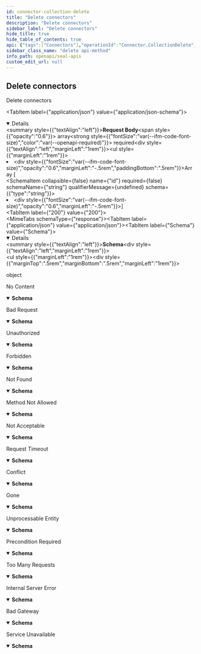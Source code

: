 ```yaml
---
id: connector-collection-delete
title: "Delete connectors"
description: "Delete connectors"
sidebar_label: "Delete connectors"
hide_title: true
hide_table_of_contents: true
api: {"tags":["Connectors"],"operationId":"Connector.CollectionDelete","requestBody":{"content":{"application/json":{"schema":{"type":"array","items":{"type":"object","properties":{"id":{"type":"string"}},"title":"model.ConnectorQueryInput.json"}}}},"required":true},"responses":{"200":{"content":{"application/json":{"schema":{"type":"object"}}}},"204":{"description":"No Content","content":{"application/json":{"schema":{"type":"object","properties":{"status":{"type":"integer","default":204},"statusText":{"type":"string","default":"No Content"},"message":{"type":"string"}},"required":["status","statusText"]}}}},"400":{"description":"Bad Request","content":{"application/json":{"schema":{"type":"object","properties":{"status":{"type":"integer","default":400},"statusText":{"type":"string","default":"Bad Request"},"message":{"type":"string"}},"required":["status","statusText"]}}}},"401":{"description":"Unauthorized","content":{"application/json":{"schema":{"type":"object","properties":{"status":{"type":"integer","default":401},"statusText":{"type":"string","default":"Unauthorized"},"message":{"type":"string"}},"required":["status","statusText"]}}}},"403":{"description":"Forbidden","content":{"application/json":{"schema":{"type":"object","properties":{"status":{"type":"integer","default":403},"statusText":{"type":"string","default":"Forbidden"},"message":{"type":"string"}},"required":["status","statusText"]}}}},"404":{"description":"Not Found","content":{"application/json":{"schema":{"type":"object","properties":{"status":{"type":"integer","default":404},"statusText":{"type":"string","default":"Not Found"},"message":{"type":"string"}},"required":["status","statusText"]}}}},"405":{"description":"Method Not Allowed","content":{"application/json":{"schema":{"type":"object","properties":{"status":{"type":"integer","default":405},"statusText":{"type":"string","default":"Method Not Allowed"},"message":{"type":"string"}},"required":["status","statusText"]}}}},"406":{"description":"Not Acceptable","content":{"application/json":{"schema":{"type":"object","properties":{"status":{"type":"integer","default":406},"statusText":{"type":"string","default":"Not Acceptable"},"message":{"type":"string"}},"required":["status","statusText"]}}}},"408":{"description":"Request Timeout","content":{"application/json":{"schema":{"type":"object","properties":{"status":{"type":"integer","default":408},"statusText":{"type":"string","default":"Request Timeout"},"message":{"type":"string"}},"required":["status","statusText"]}}}},"409":{"description":"Conflict","content":{"application/json":{"schema":{"type":"object","properties":{"status":{"type":"integer","default":409},"statusText":{"type":"string","default":"Conflict"},"message":{"type":"string"}},"required":["status","statusText"]}}}},"410":{"description":"Gone","content":{"application/json":{"schema":{"type":"object","properties":{"status":{"type":"integer","default":410},"statusText":{"type":"string","default":"Gone"},"message":{"type":"string"}},"required":["status","statusText"]}}}},"422":{"description":"Unprocessable Entity","content":{"application/json":{"schema":{"type":"object","properties":{"status":{"type":"integer","default":422},"statusText":{"type":"string","default":"Unprocessable Entity"},"message":{"type":"string"}},"required":["status","statusText"]}}}},"428":{"description":"Precondition Required","content":{"application/json":{"schema":{"type":"object","properties":{"status":{"type":"integer","default":428},"statusText":{"type":"string","default":"Precondition Required"},"message":{"type":"string"}},"required":["status","statusText"]}}}},"429":{"description":"Too Many Requests","content":{"application/json":{"schema":{"type":"object","properties":{"status":{"type":"integer","default":429},"statusText":{"type":"string","default":"Too Many Requests"},"message":{"type":"string"}},"required":["status","statusText"]}}}},"500":{"description":"Internal Server Error","content":{"application/json":{"schema":{"type":"object","properties":{"status":{"type":"integer","default":500},"statusText":{"type":"string","default":"Internal Server Error"},"message":{"type":"string"}},"required":["status","statusText"]}}}},"502":{"description":"Bad Gateway","content":{"application/json":{"schema":{"type":"object","properties":{"status":{"type":"integer","default":502},"statusText":{"type":"string","default":"Bad Gateway"},"message":{"type":"string"}},"required":["status","statusText"]}}}},"503":{"description":"Service Unavailable","content":{"application/json":{"schema":{"type":"object","properties":{"status":{"type":"integer","default":503},"statusText":{"type":"string","default":"Service Unavailable"},"message":{"type":"string"}},"required":["status","statusText"]}}}}},"security":[{"bearerAuth":[]},{"cookieAuth":[]}],"description":"Delete connectors","method":"delete","path":"/connectors","servers":[{"url":"/v1"}],"securitySchemes":{"bearerAuth":{"type":"http","in":"header","scheme":"bearer","bearerFormat":"JWT"},"cookieAuth":{"type":"apiKey","name":"seal_session","in":"cookie"}},"jsonRequestBodyExample":[{"id":"string"}],"info":{"title":"Seal APIs","description":"API to manage resources of Seal","version":"v1"},"postman":{"name":"Delete connectors","description":{"type":"text/plain"},"url":{"path":["connectors"],"host":["{{baseUrl}}"],"query":[],"variable":[]},"header":[{"key":"Content-Type","value":"application/json"},{"key":"Accept","value":"application/json"}],"method":"DELETE","body":{"mode":"raw","raw":"\"\"","options":{"raw":{"language":"json"}}},"auth":{"type":"bearer","bearer":[{"type":"any","value":"<Bearer Token>","key":"token"}]}}}
sidebar_class_name: "delete api-method"
info_path: openapi/seal-apis
custom_edit_url: null
---
```



## Delete connectors



Delete connectors

<MimeTabs><TabItem label={"application/json"} value={"application/json-schema"}><details style={{}} data-collapsed={false} open={true}><summary style={{"textAlign":"left"}}><strong>Request Body</strong><span style={{"opacity":"0.6"}}> array</span><strong style={{"fontSize":"var(--ifm-code-font-size)","color":"var(--openapi-required)"}}> required</strong></summary><div style={{"textAlign":"left","marginLeft":"1rem"}}></div><ul style={{"marginLeft":"1rem"}}><li><div style={{"fontSize":"var(--ifm-code-font-size)","opacity":"0.6","marginLeft":"-.5rem","paddingBottom":".5rem"}}>Array [</div></li><SchemaItem collapsible={false} name={"id"} required={false} schemaName={"string"} qualifierMessage={undefined} schema={{"type":"string"}}></SchemaItem><li><div style={{"fontSize":"var(--ifm-code-font-size)","opacity":"0.6","marginLeft":"-.5rem"}}>]</div></li></ul></details></TabItem></MimeTabs><div><ApiTabs><TabItem label={"200"} value={"200"}><div></div><div><MimeTabs schemaType={"response"}><TabItem label={"application/json"} value={"application/json"}><SchemaTabs><TabItem label={"Schema"} value={"Schema"}><details style={{}} data-collapsed={false} open={true}><summary style={{"textAlign":"left"}}><strong>Schema</strong></summary><div style={{"textAlign":"left","marginLeft":"1rem"}}></div><ul style={{"marginLeft":"1rem"}}><div style={{"marginTop":".5rem","marginBottom":".5rem","marginLeft":"1rem"}}>

object

</div></ul></details></TabItem><TabItem label={"Example (from schema)"} value={"Example (from schema)"}><ResponseSamples responseExample={"{}"} language={"json"}></ResponseSamples></TabItem></SchemaTabs></TabItem></MimeTabs></div></TabItem><TabItem label={"204"} value={"204"}><div>

No Content

</div><div><MimeTabs schemaType={"response"}><TabItem label={"application/json"} value={"application/json"}><SchemaTabs><TabItem label={"Schema"} value={"Schema"}><details style={{}} data-collapsed={false} open={true}><summary style={{"textAlign":"left"}}><strong>Schema</strong></summary><div style={{"textAlign":"left","marginLeft":"1rem"}}></div><ul style={{"marginLeft":"1rem"}}><SchemaItem collapsible={false} name={"status"} required={true} schemaName={"integer"} qualifierMessage={undefined} schema={{"type":"integer","default":204}}></SchemaItem><SchemaItem collapsible={false} name={"statusText"} required={true} schemaName={"string"} qualifierMessage={undefined} schema={{"type":"string","default":"No Content"}}></SchemaItem><SchemaItem collapsible={false} name={"message"} required={false} schemaName={"string"} qualifierMessage={undefined} schema={{"type":"string"}}></SchemaItem></ul></details></TabItem><TabItem label={"Example (from schema)"} value={"Example (from schema)"}><ResponseSamples responseExample={"{\n  \"status\": 204,\n  \"statusText\": \"No Content\",\n  \"message\": \"string\"\n}"} language={"json"}></ResponseSamples></TabItem></SchemaTabs></TabItem></MimeTabs></div></TabItem><TabItem label={"400"} value={"400"}><div>

Bad Request

</div><div><MimeTabs schemaType={"response"}><TabItem label={"application/json"} value={"application/json"}><SchemaTabs><TabItem label={"Schema"} value={"Schema"}><details style={{}} data-collapsed={false} open={true}><summary style={{"textAlign":"left"}}><strong>Schema</strong></summary><div style={{"textAlign":"left","marginLeft":"1rem"}}></div><ul style={{"marginLeft":"1rem"}}><SchemaItem collapsible={false} name={"status"} required={true} schemaName={"integer"} qualifierMessage={undefined} schema={{"type":"integer","default":400}}></SchemaItem><SchemaItem collapsible={false} name={"statusText"} required={true} schemaName={"string"} qualifierMessage={undefined} schema={{"type":"string","default":"Bad Request"}}></SchemaItem><SchemaItem collapsible={false} name={"message"} required={false} schemaName={"string"} qualifierMessage={undefined} schema={{"type":"string"}}></SchemaItem></ul></details></TabItem><TabItem label={"Example (from schema)"} value={"Example (from schema)"}><ResponseSamples responseExample={"{\n  \"status\": 400,\n  \"statusText\": \"Bad Request\",\n  \"message\": \"string\"\n}"} language={"json"}></ResponseSamples></TabItem></SchemaTabs></TabItem></MimeTabs></div></TabItem><TabItem label={"401"} value={"401"}><div>

Unauthorized

</div><div><MimeTabs schemaType={"response"}><TabItem label={"application/json"} value={"application/json"}><SchemaTabs><TabItem label={"Schema"} value={"Schema"}><details style={{}} data-collapsed={false} open={true}><summary style={{"textAlign":"left"}}><strong>Schema</strong></summary><div style={{"textAlign":"left","marginLeft":"1rem"}}></div><ul style={{"marginLeft":"1rem"}}><SchemaItem collapsible={false} name={"status"} required={true} schemaName={"integer"} qualifierMessage={undefined} schema={{"type":"integer","default":401}}></SchemaItem><SchemaItem collapsible={false} name={"statusText"} required={true} schemaName={"string"} qualifierMessage={undefined} schema={{"type":"string","default":"Unauthorized"}}></SchemaItem><SchemaItem collapsible={false} name={"message"} required={false} schemaName={"string"} qualifierMessage={undefined} schema={{"type":"string"}}></SchemaItem></ul></details></TabItem><TabItem label={"Example (from schema)"} value={"Example (from schema)"}><ResponseSamples responseExample={"{\n  \"status\": 401,\n  \"statusText\": \"Unauthorized\",\n  \"message\": \"string\"\n}"} language={"json"}></ResponseSamples></TabItem></SchemaTabs></TabItem></MimeTabs></div></TabItem><TabItem label={"403"} value={"403"}><div>

Forbidden

</div><div><MimeTabs schemaType={"response"}><TabItem label={"application/json"} value={"application/json"}><SchemaTabs><TabItem label={"Schema"} value={"Schema"}><details style={{}} data-collapsed={false} open={true}><summary style={{"textAlign":"left"}}><strong>Schema</strong></summary><div style={{"textAlign":"left","marginLeft":"1rem"}}></div><ul style={{"marginLeft":"1rem"}}><SchemaItem collapsible={false} name={"status"} required={true} schemaName={"integer"} qualifierMessage={undefined} schema={{"type":"integer","default":403}}></SchemaItem><SchemaItem collapsible={false} name={"statusText"} required={true} schemaName={"string"} qualifierMessage={undefined} schema={{"type":"string","default":"Forbidden"}}></SchemaItem><SchemaItem collapsible={false} name={"message"} required={false} schemaName={"string"} qualifierMessage={undefined} schema={{"type":"string"}}></SchemaItem></ul></details></TabItem><TabItem label={"Example (from schema)"} value={"Example (from schema)"}><ResponseSamples responseExample={"{\n  \"status\": 403,\n  \"statusText\": \"Forbidden\",\n  \"message\": \"string\"\n}"} language={"json"}></ResponseSamples></TabItem></SchemaTabs></TabItem></MimeTabs></div></TabItem><TabItem label={"404"} value={"404"}><div>

Not Found

</div><div><MimeTabs schemaType={"response"}><TabItem label={"application/json"} value={"application/json"}><SchemaTabs><TabItem label={"Schema"} value={"Schema"}><details style={{}} data-collapsed={false} open={true}><summary style={{"textAlign":"left"}}><strong>Schema</strong></summary><div style={{"textAlign":"left","marginLeft":"1rem"}}></div><ul style={{"marginLeft":"1rem"}}><SchemaItem collapsible={false} name={"status"} required={true} schemaName={"integer"} qualifierMessage={undefined} schema={{"type":"integer","default":404}}></SchemaItem><SchemaItem collapsible={false} name={"statusText"} required={true} schemaName={"string"} qualifierMessage={undefined} schema={{"type":"string","default":"Not Found"}}></SchemaItem><SchemaItem collapsible={false} name={"message"} required={false} schemaName={"string"} qualifierMessage={undefined} schema={{"type":"string"}}></SchemaItem></ul></details></TabItem><TabItem label={"Example (from schema)"} value={"Example (from schema)"}><ResponseSamples responseExample={"{\n  \"status\": 404,\n  \"statusText\": \"Not Found\",\n  \"message\": \"string\"\n}"} language={"json"}></ResponseSamples></TabItem></SchemaTabs></TabItem></MimeTabs></div></TabItem><TabItem label={"405"} value={"405"}><div>

Method Not Allowed

</div><div><MimeTabs schemaType={"response"}><TabItem label={"application/json"} value={"application/json"}><SchemaTabs><TabItem label={"Schema"} value={"Schema"}><details style={{}} data-collapsed={false} open={true}><summary style={{"textAlign":"left"}}><strong>Schema</strong></summary><div style={{"textAlign":"left","marginLeft":"1rem"}}></div><ul style={{"marginLeft":"1rem"}}><SchemaItem collapsible={false} name={"status"} required={true} schemaName={"integer"} qualifierMessage={undefined} schema={{"type":"integer","default":405}}></SchemaItem><SchemaItem collapsible={false} name={"statusText"} required={true} schemaName={"string"} qualifierMessage={undefined} schema={{"type":"string","default":"Method Not Allowed"}}></SchemaItem><SchemaItem collapsible={false} name={"message"} required={false} schemaName={"string"} qualifierMessage={undefined} schema={{"type":"string"}}></SchemaItem></ul></details></TabItem><TabItem label={"Example (from schema)"} value={"Example (from schema)"}><ResponseSamples responseExample={"{\n  \"status\": 405,\n  \"statusText\": \"Method Not Allowed\",\n  \"message\": \"string\"\n}"} language={"json"}></ResponseSamples></TabItem></SchemaTabs></TabItem></MimeTabs></div></TabItem><TabItem label={"406"} value={"406"}><div>

Not Acceptable

</div><div><MimeTabs schemaType={"response"}><TabItem label={"application/json"} value={"application/json"}><SchemaTabs><TabItem label={"Schema"} value={"Schema"}><details style={{}} data-collapsed={false} open={true}><summary style={{"textAlign":"left"}}><strong>Schema</strong></summary><div style={{"textAlign":"left","marginLeft":"1rem"}}></div><ul style={{"marginLeft":"1rem"}}><SchemaItem collapsible={false} name={"status"} required={true} schemaName={"integer"} qualifierMessage={undefined} schema={{"type":"integer","default":406}}></SchemaItem><SchemaItem collapsible={false} name={"statusText"} required={true} schemaName={"string"} qualifierMessage={undefined} schema={{"type":"string","default":"Not Acceptable"}}></SchemaItem><SchemaItem collapsible={false} name={"message"} required={false} schemaName={"string"} qualifierMessage={undefined} schema={{"type":"string"}}></SchemaItem></ul></details></TabItem><TabItem label={"Example (from schema)"} value={"Example (from schema)"}><ResponseSamples responseExample={"{\n  \"status\": 406,\n  \"statusText\": \"Not Acceptable\",\n  \"message\": \"string\"\n}"} language={"json"}></ResponseSamples></TabItem></SchemaTabs></TabItem></MimeTabs></div></TabItem><TabItem label={"408"} value={"408"}><div>

Request Timeout

</div><div><MimeTabs schemaType={"response"}><TabItem label={"application/json"} value={"application/json"}><SchemaTabs><TabItem label={"Schema"} value={"Schema"}><details style={{}} data-collapsed={false} open={true}><summary style={{"textAlign":"left"}}><strong>Schema</strong></summary><div style={{"textAlign":"left","marginLeft":"1rem"}}></div><ul style={{"marginLeft":"1rem"}}><SchemaItem collapsible={false} name={"status"} required={true} schemaName={"integer"} qualifierMessage={undefined} schema={{"type":"integer","default":408}}></SchemaItem><SchemaItem collapsible={false} name={"statusText"} required={true} schemaName={"string"} qualifierMessage={undefined} schema={{"type":"string","default":"Request Timeout"}}></SchemaItem><SchemaItem collapsible={false} name={"message"} required={false} schemaName={"string"} qualifierMessage={undefined} schema={{"type":"string"}}></SchemaItem></ul></details></TabItem><TabItem label={"Example (from schema)"} value={"Example (from schema)"}><ResponseSamples responseExample={"{\n  \"status\": 408,\n  \"statusText\": \"Request Timeout\",\n  \"message\": \"string\"\n}"} language={"json"}></ResponseSamples></TabItem></SchemaTabs></TabItem></MimeTabs></div></TabItem><TabItem label={"409"} value={"409"}><div>

Conflict

</div><div><MimeTabs schemaType={"response"}><TabItem label={"application/json"} value={"application/json"}><SchemaTabs><TabItem label={"Schema"} value={"Schema"}><details style={{}} data-collapsed={false} open={true}><summary style={{"textAlign":"left"}}><strong>Schema</strong></summary><div style={{"textAlign":"left","marginLeft":"1rem"}}></div><ul style={{"marginLeft":"1rem"}}><SchemaItem collapsible={false} name={"status"} required={true} schemaName={"integer"} qualifierMessage={undefined} schema={{"type":"integer","default":409}}></SchemaItem><SchemaItem collapsible={false} name={"statusText"} required={true} schemaName={"string"} qualifierMessage={undefined} schema={{"type":"string","default":"Conflict"}}></SchemaItem><SchemaItem collapsible={false} name={"message"} required={false} schemaName={"string"} qualifierMessage={undefined} schema={{"type":"string"}}></SchemaItem></ul></details></TabItem><TabItem label={"Example (from schema)"} value={"Example (from schema)"}><ResponseSamples responseExample={"{\n  \"status\": 409,\n  \"statusText\": \"Conflict\",\n  \"message\": \"string\"\n}"} language={"json"}></ResponseSamples></TabItem></SchemaTabs></TabItem></MimeTabs></div></TabItem><TabItem label={"410"} value={"410"}><div>

Gone

</div><div><MimeTabs schemaType={"response"}><TabItem label={"application/json"} value={"application/json"}><SchemaTabs><TabItem label={"Schema"} value={"Schema"}><details style={{}} data-collapsed={false} open={true}><summary style={{"textAlign":"left"}}><strong>Schema</strong></summary><div style={{"textAlign":"left","marginLeft":"1rem"}}></div><ul style={{"marginLeft":"1rem"}}><SchemaItem collapsible={false} name={"status"} required={true} schemaName={"integer"} qualifierMessage={undefined} schema={{"type":"integer","default":410}}></SchemaItem><SchemaItem collapsible={false} name={"statusText"} required={true} schemaName={"string"} qualifierMessage={undefined} schema={{"type":"string","default":"Gone"}}></SchemaItem><SchemaItem collapsible={false} name={"message"} required={false} schemaName={"string"} qualifierMessage={undefined} schema={{"type":"string"}}></SchemaItem></ul></details></TabItem><TabItem label={"Example (from schema)"} value={"Example (from schema)"}><ResponseSamples responseExample={"{\n  \"status\": 410,\n  \"statusText\": \"Gone\",\n  \"message\": \"string\"\n}"} language={"json"}></ResponseSamples></TabItem></SchemaTabs></TabItem></MimeTabs></div></TabItem><TabItem label={"422"} value={"422"}><div>

Unprocessable Entity

</div><div><MimeTabs schemaType={"response"}><TabItem label={"application/json"} value={"application/json"}><SchemaTabs><TabItem label={"Schema"} value={"Schema"}><details style={{}} data-collapsed={false} open={true}><summary style={{"textAlign":"left"}}><strong>Schema</strong></summary><div style={{"textAlign":"left","marginLeft":"1rem"}}></div><ul style={{"marginLeft":"1rem"}}><SchemaItem collapsible={false} name={"status"} required={true} schemaName={"integer"} qualifierMessage={undefined} schema={{"type":"integer","default":422}}></SchemaItem><SchemaItem collapsible={false} name={"statusText"} required={true} schemaName={"string"} qualifierMessage={undefined} schema={{"type":"string","default":"Unprocessable Entity"}}></SchemaItem><SchemaItem collapsible={false} name={"message"} required={false} schemaName={"string"} qualifierMessage={undefined} schema={{"type":"string"}}></SchemaItem></ul></details></TabItem><TabItem label={"Example (from schema)"} value={"Example (from schema)"}><ResponseSamples responseExample={"{\n  \"status\": 422,\n  \"statusText\": \"Unprocessable Entity\",\n  \"message\": \"string\"\n}"} language={"json"}></ResponseSamples></TabItem></SchemaTabs></TabItem></MimeTabs></div></TabItem><TabItem label={"428"} value={"428"}><div>

Precondition Required

</div><div><MimeTabs schemaType={"response"}><TabItem label={"application/json"} value={"application/json"}><SchemaTabs><TabItem label={"Schema"} value={"Schema"}><details style={{}} data-collapsed={false} open={true}><summary style={{"textAlign":"left"}}><strong>Schema</strong></summary><div style={{"textAlign":"left","marginLeft":"1rem"}}></div><ul style={{"marginLeft":"1rem"}}><SchemaItem collapsible={false} name={"status"} required={true} schemaName={"integer"} qualifierMessage={undefined} schema={{"type":"integer","default":428}}></SchemaItem><SchemaItem collapsible={false} name={"statusText"} required={true} schemaName={"string"} qualifierMessage={undefined} schema={{"type":"string","default":"Precondition Required"}}></SchemaItem><SchemaItem collapsible={false} name={"message"} required={false} schemaName={"string"} qualifierMessage={undefined} schema={{"type":"string"}}></SchemaItem></ul></details></TabItem><TabItem label={"Example (from schema)"} value={"Example (from schema)"}><ResponseSamples responseExample={"{\n  \"status\": 428,\n  \"statusText\": \"Precondition Required\",\n  \"message\": \"string\"\n}"} language={"json"}></ResponseSamples></TabItem></SchemaTabs></TabItem></MimeTabs></div></TabItem><TabItem label={"429"} value={"429"}><div>

Too Many Requests

</div><div><MimeTabs schemaType={"response"}><TabItem label={"application/json"} value={"application/json"}><SchemaTabs><TabItem label={"Schema"} value={"Schema"}><details style={{}} data-collapsed={false} open={true}><summary style={{"textAlign":"left"}}><strong>Schema</strong></summary><div style={{"textAlign":"left","marginLeft":"1rem"}}></div><ul style={{"marginLeft":"1rem"}}><SchemaItem collapsible={false} name={"status"} required={true} schemaName={"integer"} qualifierMessage={undefined} schema={{"type":"integer","default":429}}></SchemaItem><SchemaItem collapsible={false} name={"statusText"} required={true} schemaName={"string"} qualifierMessage={undefined} schema={{"type":"string","default":"Too Many Requests"}}></SchemaItem><SchemaItem collapsible={false} name={"message"} required={false} schemaName={"string"} qualifierMessage={undefined} schema={{"type":"string"}}></SchemaItem></ul></details></TabItem><TabItem label={"Example (from schema)"} value={"Example (from schema)"}><ResponseSamples responseExample={"{\n  \"status\": 429,\n  \"statusText\": \"Too Many Requests\",\n  \"message\": \"string\"\n}"} language={"json"}></ResponseSamples></TabItem></SchemaTabs></TabItem></MimeTabs></div></TabItem><TabItem label={"500"} value={"500"}><div>

Internal Server Error

</div><div><MimeTabs schemaType={"response"}><TabItem label={"application/json"} value={"application/json"}><SchemaTabs><TabItem label={"Schema"} value={"Schema"}><details style={{}} data-collapsed={false} open={true}><summary style={{"textAlign":"left"}}><strong>Schema</strong></summary><div style={{"textAlign":"left","marginLeft":"1rem"}}></div><ul style={{"marginLeft":"1rem"}}><SchemaItem collapsible={false} name={"status"} required={true} schemaName={"integer"} qualifierMessage={undefined} schema={{"type":"integer","default":500}}></SchemaItem><SchemaItem collapsible={false} name={"statusText"} required={true} schemaName={"string"} qualifierMessage={undefined} schema={{"type":"string","default":"Internal Server Error"}}></SchemaItem><SchemaItem collapsible={false} name={"message"} required={false} schemaName={"string"} qualifierMessage={undefined} schema={{"type":"string"}}></SchemaItem></ul></details></TabItem><TabItem label={"Example (from schema)"} value={"Example (from schema)"}><ResponseSamples responseExample={"{\n  \"status\": 500,\n  \"statusText\": \"Internal Server Error\",\n  \"message\": \"string\"\n}"} language={"json"}></ResponseSamples></TabItem></SchemaTabs></TabItem></MimeTabs></div></TabItem><TabItem label={"502"} value={"502"}><div>

Bad Gateway

</div><div><MimeTabs schemaType={"response"}><TabItem label={"application/json"} value={"application/json"}><SchemaTabs><TabItem label={"Schema"} value={"Schema"}><details style={{}} data-collapsed={false} open={true}><summary style={{"textAlign":"left"}}><strong>Schema</strong></summary><div style={{"textAlign":"left","marginLeft":"1rem"}}></div><ul style={{"marginLeft":"1rem"}}><SchemaItem collapsible={false} name={"status"} required={true} schemaName={"integer"} qualifierMessage={undefined} schema={{"type":"integer","default":502}}></SchemaItem><SchemaItem collapsible={false} name={"statusText"} required={true} schemaName={"string"} qualifierMessage={undefined} schema={{"type":"string","default":"Bad Gateway"}}></SchemaItem><SchemaItem collapsible={false} name={"message"} required={false} schemaName={"string"} qualifierMessage={undefined} schema={{"type":"string"}}></SchemaItem></ul></details></TabItem><TabItem label={"Example (from schema)"} value={"Example (from schema)"}><ResponseSamples responseExample={"{\n  \"status\": 502,\n  \"statusText\": \"Bad Gateway\",\n  \"message\": \"string\"\n}"} language={"json"}></ResponseSamples></TabItem></SchemaTabs></TabItem></MimeTabs></div></TabItem><TabItem label={"503"} value={"503"}><div>

Service Unavailable

</div><div><MimeTabs schemaType={"response"}><TabItem label={"application/json"} value={"application/json"}><SchemaTabs><TabItem label={"Schema"} value={"Schema"}><details style={{}} data-collapsed={false} open={true}><summary style={{"textAlign":"left"}}><strong>Schema</strong></summary><div style={{"textAlign":"left","marginLeft":"1rem"}}></div><ul style={{"marginLeft":"1rem"}}><SchemaItem collapsible={false} name={"status"} required={true} schemaName={"integer"} qualifierMessage={undefined} schema={{"type":"integer","default":503}}></SchemaItem><SchemaItem collapsible={false} name={"statusText"} required={true} schemaName={"string"} qualifierMessage={undefined} schema={{"type":"string","default":"Service Unavailable"}}></SchemaItem><SchemaItem collapsible={false} name={"message"} required={false} schemaName={"string"} qualifierMessage={undefined} schema={{"type":"string"}}></SchemaItem></ul></details></TabItem><TabItem label={"Example (from schema)"} value={"Example (from schema)"}><ResponseSamples responseExample={"{\n  \"status\": 503,\n  \"statusText\": \"Service Unavailable\",\n  \"message\": \"string\"\n}"} language={"json"}></ResponseSamples></TabItem></SchemaTabs></TabItem></MimeTabs></div></TabItem></ApiTabs></div>
      